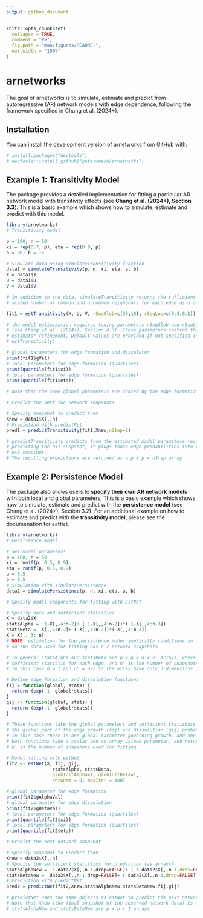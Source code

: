 ```yaml
---
output: github_document
---
```


<!-- README.md is generated from README.Rmd. Please edit that file -->

```r
knitr::opts_chunk$set(
  collapse = TRUE,
  comment = "#>",
  fig.path = "man/figures/README-",
  out.width = "100%"
)
```

# arnetworks

The goal of arnetworks is to simulate, estimate and predict from autoregressive (AR) network models with edge dependence, following the framework specified in Chang et al. (2024+).

## Installation

You can install the development version of arnetworks from [GitHub](https://github.com/) with:

``` r
# install.packages("devtools")
# devtools::install_github("peterwmacd/arnetworks")
```

## Example 1: Transitivity Model

The package provides a detailed implementation for fitting a particular AR network model with transitivity effects (see **Chang et al. (2024+), Section 3.3**). This is a basic example which shows how to simulate, estimate and predict with this model.

```r
library(arnetworks)
# Transitivity model

p = 100; n = 50
xi = rep(0.7, p); eta = rep(0.8, p)
a = 30; b = 15

# Simulate data using simulateTransitivity function
data1 = simulateTransitivity(p, n, xi, eta, a, b)
X = data1$X
U = data1$U
V = data1$V

# in addition to the data, simulateTransitivity returns the sufficient statistics, the
# scaled number of common and uncommon neighbours for each edge as U and V respectively

fit1 = estTransitivity(X, U, V, rSeqGlob=c(50,10), rSeqLoc=c(0.5,0.1))

# the model optimization requires tuning parameters rSeqGlob and rSeqLoc 
# (see Chang et al. (2024+), Section 4.3). These parameters control the radius of search for the
# estimator refinement. Default values are provided if not specified (see the documenation for
# estTransitivity)

# global parameters for edge formation and dissoluton
print(fit1$gVal)
# local parameters for edge formation (quartiles)
print(quantile(fit1$xi))
# local parameters for edge formation (quartiles)
print(quantile(fit1$eta))

# note that the same global parameters are shared by the edge formation and dissolution models

# Predict the next two network snapshots

# Specify snapshot to predict from
Xnew = data1$X[,,n]
# Prediction with predictNet
pred1 = predictTransitivity(fit1,Xnew,nStep=2)

# predictTransitivity predicts from the estimated model parameters recursively; that is, after
# predicting the n+1 snapshot, it plugs those edge probabilities into the model again to predict the
# n+2 snapshot.
# The resulting predictions are returned as a p x p x nStep array

```

## Example 2: Persistence Model

The package also allows users to **specify their own AR network models** with both local and global parameters. This is a basic example which shows how to simulate, estimate and predict with the **persistence model** (see Chang et al. (2024+), Section 3.2). For an additional example on how to estimate and predict with the **transitivity model**, please see the documenation for `estNet`.

```r
library(arnetworks)
# Persistence model

# Set model parameters
p = 100; n = 50
xi = runif(p, 0.5, 0.9)
eta = runif(p, 0.5, 0.9)
a = 0.5
b = 0.5
# Simulation with simulatePersistence
data2 = simulatePersistence(p, n, xi, eta, a, b)

# Specify model components for fitting with EstNet

# Specify data and sufficient statistics
X = data2$X
statsAlpha =  1-X[,,4:n-2]+ ( 1-X[,,4:n-2])*( 1-X[,,4:n-3])
statsBeta =  X[,,4:n-2]+ ( X[,,4:n-2])*( X[,,4:n-3])
X = X[,, 3: n]
# NOTE: estimation for the persistence model implicitly conditions on the first two network snapshots,
# so the data used for fitting has n-2 network snapshots

# In general statsAlpha and statsBeta are p x p x d x n' arrays, where d is the dimension of the 
# sufficient statistic for each edge, and n' is the number of snapshots used for fitting. 
# In this case d = 1 and n' = n-2 so the array have only 3 dimensions

# Define edge formation and dissolution functions
fij = function(global, stats) {
  return (exp(-1 -global*stats))
}
gij <- function(global, stats) {
  return (exp(-1 -global*stats))
}

# These functions take the global parameters and sufficient statistics as input and return
# the global part of the edge growth (fij) and dissolution (gij) probabilities.
# In this case there is one global parameter governing growth, and one governing dissolution, so
# both functions take a scalar and an array valued parameter, and return p x p x n' arrays, where
# n' is the number of snapshots used for fitting.

# Model fitting with estNet
fit2 <- estNet(X, fij, gij, 
                 statsAlpha, statsBeta, 
                 globInitAlpha=1, globInitBeta=1,
                 shrGPrm = 0, maxIter = 100)

# global parameter for edge formation
print(fit2$gAlphaVal)
# global parameter for edge dissolution
print(fit2$gBetaVal)
# local parameters for edge formation (quartiles)
print(quantile(fit2$xi))
# local parameters for edge formation (quartiles)
print(quantile(fit2$eta))

# Predict the next network snapshot

# Specify snapshot to predict from
Xnew = data2$X[,,n]
# Specify the sufficient statistics for prediction (as arrays)
statsAlphaNew =  1-data2$X[,,n-1,drop=FALSE]+ ( 1-data2$X[,,n-1,drop=FALSE])*( 1-data2$X[,,n-2,drop=FALSE])
statsBetaNew =  data2$X[,,n-1,drop=FALSE]+ ( data2$X[,,n-1,drop=FALSE])*( data2$X[,,n-2,drop=FALSE])
# Prediction with predictNet
pred2 = predictNet(fit2,Xnew,statsAlphaNew,statsBetaNew,fij,gij)

# predictNet uses the same objects as estNet to predict the next network snapshot.
# Note that Xnew (the final snapshot of the observed network data) is a p x p matrix, while 
# statsAlphaNew and statsBetaNew are p x p x 1 arrays

```

